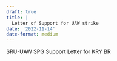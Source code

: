 ```yaml
---
draft: true 
title: |
  Letter of Support for UAW strike
date: '2022-11-14'
date-format: medium 
---
```



SRU-UAW SPG Support Letter for KRY BR


